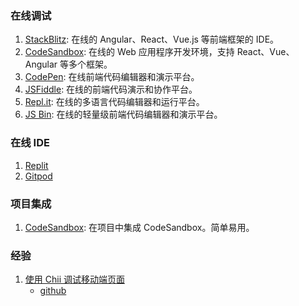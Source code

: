 ### 在线调试

1. [StackBlitz](https://stackblitz.com/): 在线的 Angular、React、Vue.js 等前端框架的 IDE。<Badge rate={5} />
2. [CodeSandbox](https://codesandbox.io/): 在线的 Web 应用程序开发环境，支持 React、Vue、Angular 等多个框架。<Badge rate={5} />
3. [CodePen](https://codepen.io/): 在线前端代码编辑器和演示平台。
4. [JSFiddle](https://jsfiddle.net/): 在线的前端代码演示和协作平台。
5. [Repl.it](https://repl.it/): 在线的多语言代码编辑器和运行平台。
6. [JS Bin](https://jsbin.com/): 在线的轻量级前端代码编辑器和演示平台。

### 在线 IDE

1. [Replit](https://replit.com/~)
2. [Gitpod](https://www.gitpod.io/)

### 项目集成

1. [CodeSandbox](https://sandpack.codesandbox.io/docs): 在项目中集成 CodeSandbox。简单易用。<Badge rate={5} />

### 经验

1. [使用 Chii 调试移动端页面](https://zhuanlan.zhihu.com/p/144169144)
   - [github](https://github.com/liriliri/chii/blob/master/README_CN.mdx)
